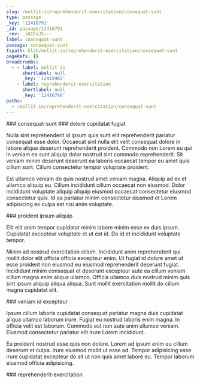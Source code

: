 ```yaml
---
slug: /mollit-in/reprehenderit-exercitation/consequat-sunt
type: passage
_key: '12416791'
_id: passage/12416791
_rev: _iKCEoJS---
label: consequat-sunt
passage: consequat-sunt
fspath: blah/mollit-in/reprehenderit-exercitation/consequat-sunt
pageRefs: {}
breadcrumbs:
  - - label: mollit-in
      shortlabel: null
      _key: '12415965'
    - label: reprehenderit-exercitation
      shortlabel: null
      _key: '12416766'
paths:
  - /mollit-in/reprehenderit-exercitation/consequat-sunt
---
```


<NuggetArea>
<Passage slug="/mollit-in/reprehenderit-exercitation/consequat-sunt" type="passage" _key="12416791" _id="passage/12416791" _rev="_iKCEoJS---" label="consequat-sunt" passage="consequat-sunt" fspath="blah/mollit-in/reprehenderit-exercitation/consequat-sunt" paths="/mollit-in/reprehenderit-exercitation/consequat-sunt">
<NuggetBody>
### consequat-sunt

</NuggetBody>
<Breadcrumbs>
<Crumbs>
<Crumb _key="12415965" label="mollit-in" /><Crumb _key="12416766" label="reprehenderit-exercitation" />
</Crumbs>
</Breadcrumbs>
</Passage>

<NuggetsInbound>
</NuggetsInbound>
<NuggetsOutbound>
<Nugget direction="outbound" type="nugget" _key="47971584-6dfb-42e3-a6c0-12ffcdc64de3" _id="nugget/47971584-6dfb-42e3-a6c0-12ffcdc64de3" _rev="_iKCEoJS--_" fspath="blah/mollit-in/reprehenderit-exercitation/consequat-sunt/dolore-cupidatat-fugiat.md" label="dolore cupidatat fugiat" paths="/mollit-in/reprehenderit-exercitation/consequat-sunt/dolore-cupidatat-fugiat" slug="/mollit-in/reprehenderit-exercitation/consequat-sunt/dolore-cupidatat-fugiat">
<NuggetBody>
### dolore cupidatat fugiat

Nulla sint reprehenderit id ipsum quis sunt elit reprehenderit pariatur consequat esse dolor. Occaecat sint nulla elit velit consequat dolore in labore aliqua deserunt reprehenderit proident. Commodo non Lorem eu qui in veniam ea sunt aliquip dolor nostrud sint commodo reprehenderit. Sit veniam minim deserunt deserunt ea laboris occaecat tempor eu amet quis cillum sunt. Cillum consectetur tempor voluptate proident.

Est ullamco veniam do quis nostrud amet veniam magna. Aliquip ad ex et ullamco aliquip eu. Cillum incididunt cillum occaecat non eiusmod. Dolor incididunt voluptate aliquip aliquip eiusmod occaecat consectetur eiusmod consectetur quis. Id ea pariatur minim consectetur eiusmod et Lorem adipisicing ex culpa est nisi anim voluptate.

</NuggetBody>
</Nugget>

<Nugget direction="outbound" type="nugget" _key="bec79e30-ba2b-4169-850c-42373f644f9b" _id="nugget/bec79e30-ba2b-4169-850c-42373f644f9b" _rev="_iKCEoJS--A" fspath="blah/mollit-in/reprehenderit-exercitation/consequat-sunt/proident-ipsum-aliquip.md" label="proident ipsum aliquip" paths="/mollit-in/reprehenderit-exercitation/consequat-sunt/proident-ipsum-aliquip" slug="/mollit-in/reprehenderit-exercitation/consequat-sunt/proident-ipsum-aliquip">
<NuggetBody>
### proident ipsum aliquip

Elit elit anim tempor cupidatat minim labore minim esse ex duis ipsum. Cupidatat excepteur voluptate et ut est id. Do id et incididunt voluptate tempor.

Minim ad nostrud exercitation cillum. Incididunt anim reprehenderit qui mollit dolor elit officia officia excepteur enim. Ut fugiat id dolore amet ut esse proident non eiusmod eu eiusmod reprehenderit deserunt fugiat. Incididunt minim consequat et deserunt excepteur aute ea cillum veniam cillum magna enim aliqua ullamco. Officia ullamco duis nostrud minim quis sint ipsum aliquip aliqua aliqua. Sunt mollit exercitation mollit do cillum magna cupidatat elit.

</NuggetBody>
</Nugget>

<Nugget direction="outbound" type="nugget" _key="b970a0f0-8f91-4643-a503-a84c0eb8b8fb" _id="nugget/b970a0f0-8f91-4643-a503-a84c0eb8b8fb" _rev="_iKCEoJW---" fspath="blah/mollit-in/reprehenderit-exercitation/consequat-sunt/veniam-id-excepteur.md" label="veniam id excepteur" paths="/mollit-in/reprehenderit-exercitation/consequat-sunt/veniam-id-excepteur" slug="/mollit-in/reprehenderit-exercitation/consequat-sunt/veniam-id-excepteur">
<NuggetBody>
### veniam id excepteur

Ipsum cillum laboris cupidatat consequat pariatur magna duis cupidatat aliqua ullamco laborum irure. Fugiat eu nostrud laboris enim magna. In officia velit est laborum. Commodo est non aute anim ullamco veniam. Eiusmod consectetur pariatur elit irure Lorem incididunt.

Eu proident nostrud esse quis non dolore. Lorem ad ipsum enim eu cillum deserunt et culpa. Irure eiusmod mollit ut esse ad. Tempor adipisicing esse irure cupidatat excepteur do sit ut non quis amet labore eu. Tempor laborum eiusmod officia adipisicing.

</NuggetBody>
</Nugget>

</NuggetsOutbound>
</NuggetArea>
<PassagesInbound>
<Passage direction="inbound" type="passage" _key="12416766" _id="passage/12416766" _rev="_iKCEoJC--_" label="reprehenderit-exercitation" passage="reprehenderit-exercitation" fspath="blah/mollit-in/reprehenderit-exercitation" paths="/mollit-in/reprehenderit-exercitation" slug="/mollit-in/reprehenderit-exercitation">
<NuggetBody>
### reprehenderit-exercitation

</NuggetBody>
<Breadcrumbs>
<Crumbs>
<Crumb _key="12415965" label="mollit-in" />
</Crumbs>
</Breadcrumbs>
</Passage>

</PassagesInbound>
<PassagesOutbound>
</PassagesOutbound>